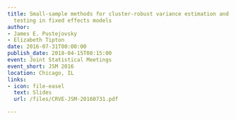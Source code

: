 ```yaml
---
title: Small-sample methods for cluster-robust variance estimation and hypothesis
  testing in fixed effects models
author:
- James E. Pustejovsky
- Elizabeth Tipton
date: 2016-07-31T00:00:00
publish_date: 2018-04-15T08:15:00
event: Joint Statistical Meetings
event_short: JSM 2016
location: Chicago, IL
links:
- icon: file-easel
  text: Slides
  url: /files/CRVE-JSM-20160731.pdf

---
```




